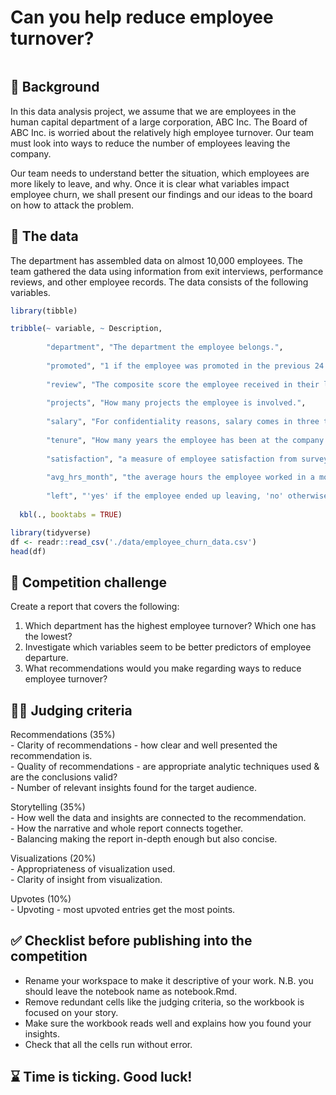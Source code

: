 # Can you help reduce employee turnover?

```r

```


## 📖 Background
In this data analysis project, we assume that we are employees in the human capital department of a large corporation, ABC Inc. The Board of ABC Inc. is worried about the relatively high employee turnover. Our team must look into ways to reduce the number of employees leaving the company.

Our team needs to understand better the situation, which employees are more likely to leave, and why. Once it is clear what variables impact employee churn, we shall present our findings and our ideas to the board on how to attack the problem.

## 💾 The data
The department has assembled data on almost 10,000 employees. The team gathered the data using information from exit interviews, performance reviews, and other employee records. The data consists of the following variables. 

```r
library(tibble)

tribble(~ variable, ~ Description,
        
        "department", "The department the employee belongs.",
        
        "promoted", "1 if the employee was promoted in the previous 24 months, 0 otherwise.", 
        
        "review", "The composite score the employee received in their last evaluation.", 
        
        "projects", "How many projects the employee is involved.", 
        
        "salary", "For confidentiality reasons, salary comes in three tiers: low, medium, and high.", 
        
        "tenure", "How many years the employee has been at the company.", 
        
        "satisfaction", "a measure of employee satisfaction from surveys.", 
        
        "avg_hrs_month", "the average hours the employee worked in a month.", 
        
        "left", "'yes' if the employee ended up leaving, 'no' otherwise.") %>% 
  
  kbl(., booktabs = TRUE)
```

```r
library(tidyverse)
df <- readr::read_csv('./data/employee_churn_data.csv')
head(df)
```


## 💪 Competition challenge

Create a report that covers the following:

1. Which department has the highest employee turnover? Which one has the lowest?
2. Investigate which variables seem to be better predictors of employee departure.
3. What recommendations would you make regarding ways to reduce employee turnover?

## 🧑‍⚖️ Judging criteria

Recommendations (35%)  
- Clarity of recommendations - how clear and well presented the recommendation is.  
- Quality of recommendations - are appropriate analytic techniques used & are the conclusions valid?  
- Number of relevant insights found for the target audience.

Storytelling (35%)  
- How well the data and insights are connected to the recommendation.  
- How the narrative and whole report connects together.  
- Balancing making the report in-depth enough but also concise.

Visualizations (20%)  
- Appropriateness of visualization used.  
- Clarity of insight from visualization.

Upvotes (10%)  
- Upvoting - most upvoted entries get the most points.


## ✅ Checklist before publishing into the competition
- Rename your workspace to make it descriptive of your work. N.B. you should leave the notebook name as notebook.Rmd.
- Remove redundant cells like the judging criteria, so the workbook is focused on your story.
- Make sure the workbook reads well and explains how you found your insights.
- Check that all the cells run without error.


## ⌛️ Time is ticking. Good luck!


